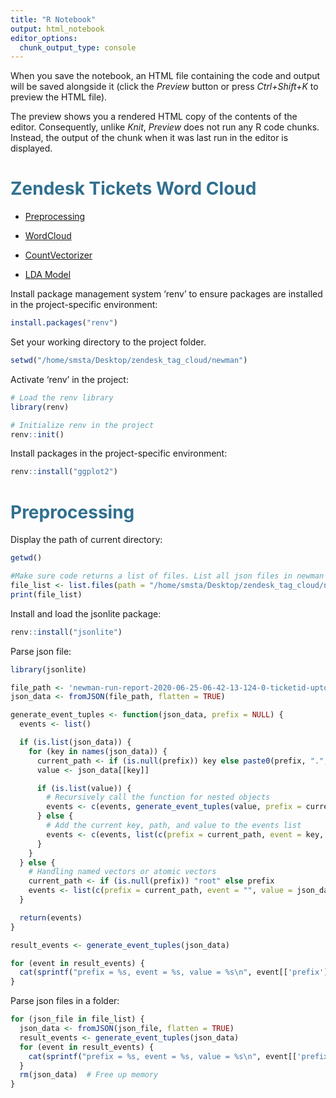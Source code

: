 ```yaml
---
title: "R Notebook"
output: html_notebook
editor_options: 
  chunk_output_type: console
---
```

When you save the notebook, an HTML file containing the code and output will be saved alongside it (click the *Preview* button or press *Ctrl+Shift+K* to preview the HTML file).

The preview shows you a rendered HTML copy of the contents of the editor. Consequently, unlike *Knit*, *Preview* does not run any R code chunks. Instead, the output of the chunk when it was last run in the editor is displayed.

# <font color='#31708f'>Zendesk Tickets Word Cloud</font>

* [Preprocessing](#second-bullet)

* [WordCloud](#third-bullet)

* [CountVectorizer](#fourth-bullet)

* [LDA Model](#fifth-bullet)

Install package management system 'renv' to ensure packages are installed in the project-specific environment:
```r
install.packages("renv")
```

Set your working directory to the project folder.
```r
setwd("/home/smsta/Desktop/zendesk_tag_cloud/newman")
```

Activate 'renv' in the project:
```r
# Load the renv library
library(renv)

# Initialize renv in the project
renv::init()
```


Install packages in the project-specific environment:
```r
renv::install("ggplot2")
```

# <font color='#31708f'>Preprocessing</font>

Display the path of current directory:
```r
getwd()
```

```r
#Make sure code returns a list of files. List all json files in newman folder, sorted in ascending order
file_list <- list.files(path = "/home/smsta/Desktop/zendesk_tag_cloud/newman", pattern = "*.json")
print(file_list)
```

Install and load the jsonlite package:
```r
renv::install("jsonlite")
```

Parse json file:
```r
library(jsonlite)

file_path <- 'newman-run-report-2020-06-25-06-42-13-124-0-ticketid-upto-3000.json'
json_data <- fromJSON(file_path, flatten = TRUE)

generate_event_tuples <- function(json_data, prefix = NULL) {
  events <- list()

  if (is.list(json_data)) {
    for (key in names(json_data)) {
      current_path <- if (is.null(prefix)) key else paste0(prefix, ".", key)
      value <- json_data[[key]]

      if (is.list(value)) {
        # Recursively call the function for nested objects
        events <- c(events, generate_event_tuples(value, prefix = current_path))
      } else {
        # Add the current key, path, and value to the events list
        events <- c(events, list(c(prefix = current_path, event = key, value = value)))
      }
    }
  } else {
    # Handling named vectors or atomic vectors
    current_path <- if (is.null(prefix)) "root" else prefix
    events <- list(c(prefix = current_path, event = "", value = json_data))
  }

  return(events)
}

result_events <- generate_event_tuples(json_data)

for (event in result_events) {
  cat(sprintf("prefix = %s, event = %s, value = %s\n", event[['prefix']], event[['event']], event[['value']]))
}
```

Parse json files in a folder:
```r
for (json_file in file_list) {
  json_data <- fromJSON(json_file, flatten = TRUE)
  result_events <- generate_event_tuples(json_data)
  for (event in result_events) {
    cat(sprintf("prefix = %s, event = %s, value = %s\n", event[['prefix']], event[['event']], event[['value']]))
  }
  rm(json_data)  # Free up memory
}
```

